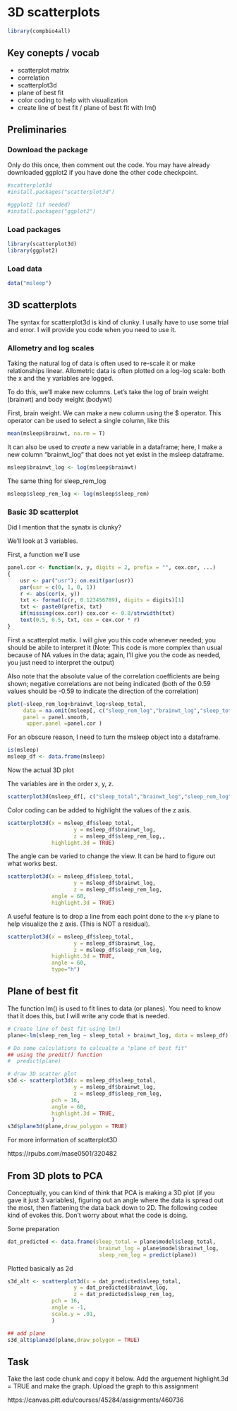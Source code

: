 # 3D scatterplots

```r
library(compbio4all)
```


## Key conepts / vocab

* scatterplot matrix
* correlation
* scatterplot3d
* plane of best fit
* color coding to help with visualization
* create line of best fit / plane of best fit with lm()



## Preliminaries

### Download the package 

Only do this once, then comment out the code.  You may have already downloaded ggplot2 if you have done the other code checkpoint.

```r
#scatterplot3d
#install.packages("scatterplot3d")

#ggplot2 (if needed)
#install.packages("ggplot2")
```

### Load packages

```r
library(scatterplot3d)
library(ggplot2)
```

### Load data

```r
data("msleep")
```


## 3D scatterplots

The syntax for scatterplot3d is kind of clunky.  I usally have to use some trial and error. 
I will provide you code when you need to use it.  

### Allometry and log scales
 
Taking the natural log of data is often used to re-scale it or make relationships linear.  Allometric data is often plotted on a log-log scale: both the x and the y variables are logged.

To do this, we'll make new columns.  Let's take the log of brain weight (brainwt) and body weight (bodywt)

First, brain weight.  We can make a new column using the $ operator.  This operator can be used to select a single column, like this

```r
mean(msleep$brainwt, na.rm = T)
```

It can also be used to *create* a new variable in a dataframe; here, I make a new column "brainwt_log" that does not yet exist in the msleep dataframe.
```r
msleep$brainwt_log <- log(msleep$brainwt)
```

The same thing for sleep_rem_log
```r
msleep$sleep_rem_log <- log(msleep$sleep_rem)
```



### Basic 3D scatterplot

Did I mention that the synatx is clunky?


We'll look at 3 variables.  

First, a function we'll use
```r
panel.cor <- function(x, y, digits = 2, prefix = "", cex.cor, ...)
{
    usr <- par("usr"); on.exit(par(usr))
    par(usr = c(0, 1, 0, 1))
    r <- abs(cor(x, y))
    txt <- format(c(r, 0.123456789), digits = digits)[1]
    txt <- paste0(prefix, txt)
    if(missing(cex.cor)) cex.cor <- 0.8/strwidth(txt)
    text(0.5, 0.5, txt, cex = cex.cor * r)
}
```



First a scatterplot matix.  I will give you this code whenever needed; you should be abile to interpret it (Note: This code is more complex than usual because of NA values in the data; again, I'll give you the code as needed, you just need to interpret the output)

Also note that the absolute value of the correlation coefficients are being shown; negative correlations are not being indicated (both of the 0.59 values should be -0.59 to indicate the direction of the correlation)

```r
plot(~sleep_rem_log+brainwt_log+sleep_total, 
     data = na.omit(msleep[, c("sleep_rem_log","brainwt_log","sleep_total")]),
     panel = panel.smooth,
      upper.panel =panel.cor )
```


For an obscure reason, I need to turn the msleep object into a dataframe.  
```r
is(msleep)
msleep_df <- data.frame(msleep)
```


Now the actual 3D plot

The variables are in the order x, y, z.

```r
scatterplot3d(msleep_df[, c("sleep_total","brainwt_log","sleep_rem_log")])
```


Color coding can be added to highlight the values of the z axis.
```r
scatterplot3d(x = msleep_df$sleep_total,
                     y = msleep_df$brainwt_log,
                     z = msleep_df$sleep_rem_log,,
              highlight.3d = TRUE)
```

The angle can be varied to change the view.  It can be hard to figure out what works best.
```r
scatterplot3d(x = msleep_df$sleep_total,
                     y = msleep_df$brainwt_log,
                     z = msleep_df$sleep_rem_log,
              angle = 60,
              highlight.3d = TRUE)
```


A useful feature is to drop a line from each point done to the x-y plane to help visualize the z axis.  (This is NOT a residual).

```r
scatterplot3d(x = msleep_df$sleep_total,
                     y = msleep_df$brainwt_log,
                     z = msleep_df$sleep_rem_log,
              highlight.3d = TRUE,
              angle = 60,
              type="h")
```


## Plane of best fit

The function lm() is used to fit lines to data (or planes).  You need to know that it does this, but I will write any code that is needed.

```r
# Create line of best fit using lm()
plane<-lm(sleep_rem_log ~ sleep_total + brainwt_log, data = msleep_df)

# Do some calculations to calcualte a "plane of best fit"
## using the predit() function
#  predict(plane)

# draw 3D scatter plot
s3d <- scatterplot3d(x = msleep_df$sleep_total,
                     y = msleep_df$brainwt_log,
                     z = msleep_df$sleep_rem_log,
              pch = 16,
              angle = 60,
              highlight.3d = TRUE,
              )
s3d$plane3d(plane,draw_polygon = TRUE)
```



For more information of scatterplot3D

https://rpubs.com/mase0501/320482




## From 3D plots to PCA

Conceptually, you can kind of think that PCA is making a 3D plot (if you gave it just 3 variables), figuring out an angle where the data is spread out the most, then flattening the data back down to 2D.  The following codee kind of evokes this.  Don't worry about what the code is doing.


Some preparation
```r
dat_predicted <- data.frame(sleep_total = plane$model$sleep_total,
                             brainwt_log = plane$model$brainwt_log,
                             sleep_rem_log = predict(plane))
```


Plotted basically as 2d
```r
s3d_alt <- scatterplot3d(x = dat_predicted$sleep_total,
                     y = dat_predicted$brainwt_log,
                     z = dat_predicted$sleep_rem_log,
              pch = 16,
              angle = -1,
              scale.y = .01,
              )

## add plane
s3d_alt$plane3d(plane,draw_polygon = TRUE)
```


## Task

Take the last code chunk and copy it below.  Add the arguement
highlight.3d = TRUE
and make the graph.  Upload the graph to this assignment

https://canvas.pitt.edu/courses/45284/assignments/460736
